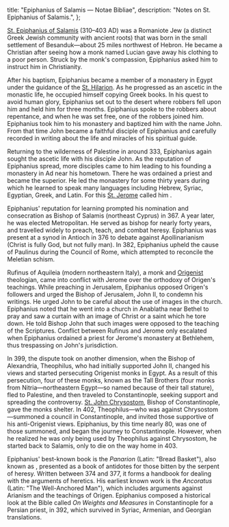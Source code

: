   title: "Epiphanius of Salamis — Notae Bibliae",
  description: "Notes on St. Epiphanius of Salamis.",
};

<Initial text="Epiphanius of Salamis"/>

[St. Epiphanius of Salamis](/glossary/names#epiphanius) (310–403 AD) was a Romaniote Jew (a distinct Greek Jewish community with ancient roots) that was born in the small settlement of Besanduk—about 25 miles northwest of Hebron. He became a Christian after seeing how a monk named Lucian gave away his clothing to a poor person. Struck by the monk's compassion, Epiphanius asked him to instruct him in Christianity.

After his baptism, Epiphanius became a member of a monastery in Egypt under the guidance of the [St. Hilarion](/people/saints/early/hilarion-the-great). As he progressed as an ascetic in the monastic life, he occupied himself copying Greek books. In his quest to avoid human glory, Epiphanius set out to the desert where robbers fell upon him and held him for three months. Epiphanius spoke to the robbers about repentance, and when he was set free, one of the robbers joined him. Epiphanius took him to his monastery and baptized him with the name John. From that time John became a faithful disciple of Epiphanius and carefully recorded in writing about the life and miracles of his spiritual guide.

Returning to the wilderness of Palestine in around 333, Epiphanius again sought the ascetic life with his disciple John. As the reputation of Epiphanius spread, more disciples came to him leading to his founding a monastery in Ad near his hometown. There he was ordained a priest and became the superior. He led the monastery for some thirty years during which he learned to speak many languages including Hebrew, Syriac, Egyptian, Greek, and Latin. For this [St. Jerome](/people/saints/latin-fathers/jerome-of-stridon) called him *<Definition lang="greek" anchor="pentaglossos" text="Pentaglossos"/>*.

Epiphanius' reputation for learning prompted his nomination and consecration as Bishop of Salamis (northeast Cyprus) in 367. A year later, he was elected Metropolitan. He served as bishop for nearly forty years, and travelled widely to preach, teach, and combat heresy. Epiphanius was present at a synod in Antioch in 376 to debate against Apollinarianism (Christ is fully God, but not fully man). In 382, Epiphanius upheld the cause of Paulinus during the Council of Rome, which attempted to reconcile the Meletian schism.

Rufinus of Aquileia (modern northeastern Italy), a monk and [Origenist](/people/scholars/origen) theologian, came into conflict with Jerome over the orthodoxy of Origen's teachings. While preaching in Jerusalem, Epiphanius opposed Origen's followers and urged the Bishop of Jerusalem, John II, to condemn his writings. He urged John to be careful about the use of images in the church. Epiphanius noted that he went into a church in Anablatha near Bethel to pray and saw a curtain with an image of Christ or a saint which he tore down. He told Bishop John that such images were opposed to the teaching of the Scriptures. Conflict between Rufinus and Jerome only escalated when Epiphanius ordained a priest for Jerome's monastery at Bethlehem, thus trespassing on John's jurisdiction.

In 399, the dispute took on another dimension, when the Bishop of Alexandria, Theophilus, who had initially supported John II, changed his views and started persecuting Origenist monks in Egypt. As a result of this persecution, four of these monks, known as the Tall Brothers (four monks from Nitria—northeastern Egypt—so named because of their tall stature), fled to Palestine, and then traveled to Constantinople, seeking support and spreading the controversy. [St. John Chrysostom](/people/saints/greek-fathers/john-chrysostom), Bishop of Constantinople, gave the monks shelter. In 402, Theophilus—who was against Chrysostom—summoned a council in Constantinople, and invited those supportive of his anti-Origenist views. Epiphanius, by this time nearly 80, was one of those summoned, and began the journey to Constantinople. However, when he realized he was only being used by Theophilus against Chrysostom, he started back to Salamis, only to die on the way home in 403.

Epiphanius' best-known book is the *Panarion* (Latin: "Bread Basket"), also known as *<Definition lang="latin" anchor="adversus-haereses" text="Adversus Haereses" />*, presented as a book of antidotes for those bitten by the serpent of heresy. Written between 374 and 377, it forms a handbook for dealing with the arguments of heretics. His earliest known work is the *Ancoratus* (Latin: "The Well-Anchored Man"), which includes arguments against Arianism and the teachings of Origen. Epiphanius composed a historical look at the Bible called *On Weights and Measures* in Constantinople for a Persian priest, in 392, which survived in Syriac, Armenian, and Georgian translations.
